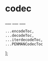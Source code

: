
# codec

<Encode />
___
<Decode />
___
<Iterdecode />
___
<PENMANCodec />

    ...encodeToc,
    ...decodeToc,
    ...iterdecodeToc,
    ...PENMANCodecToc
];